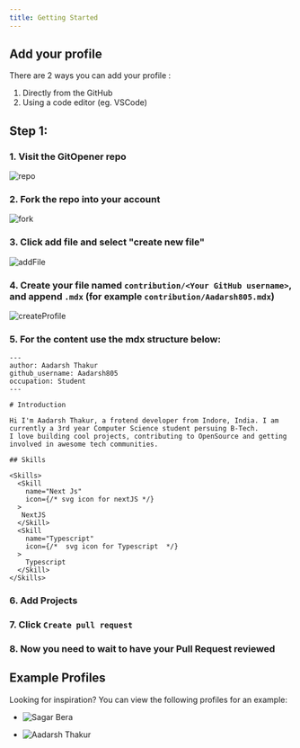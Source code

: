 ```yaml
---
title: Getting Started
---
```


## Add your profile

There are 2 ways you can add your profile :

1. Directly from the GitHub
2. Using a code editor (eg. VSCode)

## Step 1:

### 1. Visit the <Link href="https://github.com/pbclife/gitopener.vercel.app">GitOpener repo</Link>

![repo](https://user-images.githubusercontent.com/95094057/218765545-f6586a18-c194-42d5-a5aa-45cf42e5b5ee.png)

### 2. Fork the repo into your account

![fork](https://user-images.githubusercontent.com/95094057/218765603-c65a2a08-b234-4c5f-871f-c6e8a73fe299.png)

### 3. Click add file and select "create new file"

![addFile](https://user-images.githubusercontent.com/95094057/218765622-86d41908-343d-403f-891e-4a8e0b035ce3.png)

### 4. Create your file named `contribution/<Your GitHub username>`, and append `.mdx` (for example `contribution/Aadarsh805.mdx`)

![createProfile](https://user-images.githubusercontent.com/95094057/218765648-f408a8f0-efa3-4c81-97c9-810db37f7235.png)

### 5. For the content use the mdx structure below:
```
---
author: Aadarsh Thakur
github_username: Aadarsh805
occupation: Student
---

# Introduction

Hi I'm Aadarsh Thakur, a frotend developer from Indore, India. I am currently a 3rd year Computer Science student persuing B-Tech.
I love building cool projects, contributing to OpenSource and getting involved in awesome tech communities.

## Skills

<Skills>
  <Skill
    name="Next Js"
    icon={/* svg icon for nextJS */}
  >
   NextJS
  </Skill>
  <Skill
    name="Typescript"
    icon={/*  svg icon for Typescript  */}
  >
    Typescript
  </Skill>
</Skills>
```

### 6. Add Projects

<!-- -->

### 7. Click `Create pull request`

### 8. Now you need to wait to have your Pull Request reviewed

## Example Profiles

Looking for inspiration? You can view the following profiles for an example:

- ![Sagar Bera](https://gitopener.vercel.app/contribution/sboy99)

- ![Aadarsh Thakur](https://gitopener.vercel.app/contribution/Aadarsh805)
